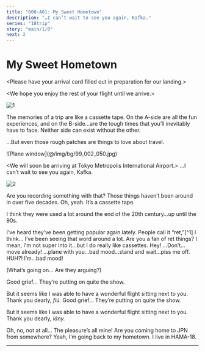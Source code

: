 ```yaml
---
title: "000-A01: My Sweet Hometown"
description: "…I can’t wait to see you again, Kafka."
series: "18trip"
story: "main/1/0"
next: 2
---
```



# My Sweet Hometown

<Divider loc="Plane"/>

<Box type="radio">
&lt;&NoBreak;Please have your arrival card filled out in preparation for our landing.&NoBreak;&gt;

&lt;&NoBreak;We hope you enjoy the rest of your flight until we arrive.&NoBreak;&gt;
</Box>

![1](1.jpg)

The memories of a trip are like a cassette tape. On the A-side are all the fun experiences, and on the B-side…are the tough times that you’ll inevitably have to face. Neither side can exist without the other.

…But even those rough patches are things to love about travel.

<p class="bg">![Plane window](@/img/bg/99_002_050.jpg)</p>

<Box type="radio">
&lt;&NoBreak;We will soon be arriving at Tokyo Metropolis International Airport.&NoBreak;&gt;
</Box>

<Bubble mc>
…I can’t wait to see you again, Kafka.
</Bubble>

![2](2.jpg)

<Bubble character="Kuguri" name="Seatmate">
Are you recording something with that? Those things haven’t been around in over five decades.
</Bubble>

<Bubble mc>
Oh, yeah. It’s a cassette tape.

I think they were used a lot around the end of the 20th century…up until the 90s.
</Bubble>

<Bubble character="Kuguri" name="Seatmate">
I’ve heard they’ve been getting popular again lately. People call it “ret,”[^1] I think… I’ve been seeing that word around a lot. Are you a fan of ret things?
</Bubble>

<Bubble mc>
I mean, I'm not super into it…but I do really like cassettes.
</Bubble>

<Bubble character="Renga" unknown>
Hey! …Don’t…move already!
</Bubble>

<Bubble character="Liguang" unknown>
…plane with you…bad mood…stand and wait…piss me off.
</Bubble>

<Bubble character="Renga" unknown>
HUH?! I’m…bad mood!
</Bubble>

<Bubble mc>
<p class="t">(What’s going on… Are they arguing?)</p>
</Bubble>

<Diff g="m">
<Bubble character="Kuguri" name="Seatmate">
Good grief… They’re putting on quite the show.

But it seems like I was able to have a wonderful flight sitting next to you. Thank you dearly, _fiú._
</Bubble>
</Diff>
<Diff g="f">
<Bubble character="Kuguri" name="Seatmate">
Good grief… They’re putting on quite the show.

But it seems like I was able to have a wonderful flight sitting next to you. Thank you dearly, _lány._
</Bubble>
</Diff>

<Bubble mc>
Oh, no, not at all… The pleasure’s all mine!
</Bubble>

<Bubble character="Kuguri" name="Seatmate">
Are you coming home to JPN from somewhere?
</Bubble>

<Bubble mc>
Yeah, I’m going back to my hometown. I live in HAMA-18.
</Bubble>

---

[^1]: From レトい, a made-up word made to be an alternative to the word レトロ, which directly translates to "retro."
